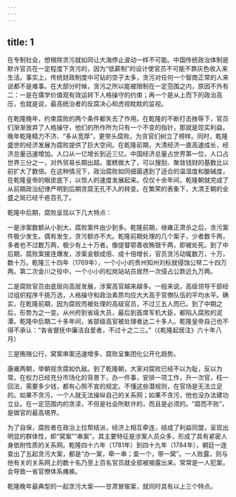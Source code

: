 ```yaml
---
---
---
```

title: 1
---



在专制社会，想根除贪污就如同让大海停止波动一样不可能。中国传统政治体制是默许官员在一定程度下贪污的，因为“低薪制”的设计使官员不可能不靠灰色收入来生活。事实上，传统财政制度中可钻的空子太多，贪污对任何一个智商正常的人来说都不是难事。在大部分时候，贪污之所以能被限制在一定范围之内，原因不外有二：一是在儒学价值观有效运转下人格操守的约束；再一个是从上而下的政治高压，也就是说，最高统治者的反腐决心和虎视眈眈的监视。

在乾隆晚年，约束腐败的两个条件都失去了作用。在乾隆的不断打击挫辱下，官员们渐渐放弃了人格操守，他们的所作所为只有一个不变的指针，那就是现实利益。晚年乾隆精力不济、“多从宽厚”，更带头腐败，为贪官们树立了榜样。同时，乾隆盛世的经济发展为腐败提供了巨大空间。在乾隆前期，大清经济一直高速成长，经济总量迅速增加。人口从一亿增长到近三亿。中国经济总量占世界第一位，人口占世界三分之一，对外贸易长期出超。蛋糕做大了，可以搜刮、聚敛钱财的基数比以前扩大了数倍。在这种情况下，政治腐败如同细菌遇到了适合的温湿度和酸碱度，在乾隆皇帝的眼皮底下，以惊人的速度发展起来。仅仅十余年间，乾隆朝就完成了从前期政治纪律严明到后期贪腐无孔不入的转变。在繁荣的表象下，大清王朝的全盛之局已经千疮百孔了。

乾隆中后期，腐败呈现以下几大特点：

一是涉案数额从小到大，腐败案件由少到多。乾隆前期，继雍正肃杀之后，贪污案件极少发生。偶有发生，贪污额亦不大。乾隆前期处理的几个案子，少者数千两，多者也不过数万两，极少有上十万者。像提督鄂善收贿银千两，即被处死。到了中后期，腐败案接连爆发，涉案金额成倍、成十倍增长，官员贪污动辄数万，十万，数十万。乾隆三十四年（1769年），一个小小的贵州知州刘标就侵蚀公帑二十四万两。第二次金川之役中，一个小小的松岗站站员居然一次侵占公款近九万两。

二是腐败官员由底层向高层发展，涉案高官越来越多。一般来说，高级领导干部经过组织程序千挑万选，人格操守和政治素质均应大大高于官僚队伍的平均水平。确实，在乾隆前期，因为腐败而被处理的高级官员，不过三五人而已。到了中期之后，形势为之一变。从州府到省级大员，最后到首席军机大臣，都陷入腐败的泥潭。乾隆中后期二十多年间，省部级高官被处理者达二十多人。乾隆皇帝自己也不得不承认：“各省督抚中廉洁自爱者，不过十之二三。”（《乾隆起居注》六十年八月）

三是贿赂公行，窝案串案迅速增多，腐败呈集团化公开化趋势。

康雍两朝，举朝视贪腐如仇敌。到了乾隆朝，大家对腐败已经不以为耻，反以为常。在权力已经充分市场化的背景下，办一件事，安排一项工作，升一次官，枉一回法，需要多少钱，都有心照不宣的规定。不懂这些潜规则，在官场是无法立足的。如果不贪污，一个人就无法操纵自己的关系网；如果不贪污，他也没办法建功立业。在一定范围内的贪渎，不但是社会所默许的，而且是必须的。“腐而不败”，是做官的最高境界。

为了自保，腐败者在政治上拉帮结派，经济上相互牵连，结成了利益同盟，呈现出明显的群体性，即“窝案”“串案”。其主要特征是涉案人员众多，形成了具有紧密人身依附性质的关系网。乾隆四十六年（1781年）到四十九年（1784年），朝廷一连查出了五起贪污大案，都是“办一案，牵一串；查一个，带一窝”。一人败露，则与他有关的关系网上的数十名乃至上百名官员就全部被揭露出来。常常是一人犯案，会导致一省官僚体系瘫痪。

乾隆晚年最典型的一起贪污大案——甘肃冒赈案，就同时具有以上三个特点。